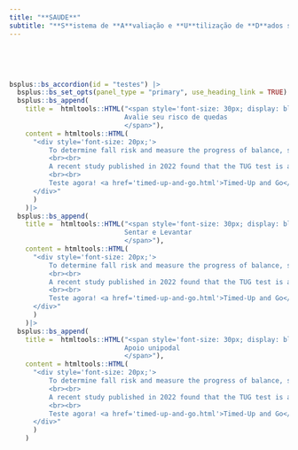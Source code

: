 ```yaml
---
title: "**SAUDE**"
subtitle: "**S**istema de **A**valiação e **U**tilização de **D**ados sobre **E**nvelhecimento"
---
```


<br>

<br>

```r
bsplus::bs_accordion(id = "testes") |>
  bsplus::bs_set_opts(panel_type = "primary", use_heading_link = TRUE) |>
  bsplus::bs_append(
    title =  htmltools::HTML("<span style='font-size: 30px; display: block; text-align: center; padding: 10px 30px 10px 30px;'>
                             Avalie seu risco de quedas
                             </span>"),
    content = htmltools::HTML(
      "<div style='font-size: 20px;'>
          To determine fall risk and measure the progress of balance, sit to stand and walking. Simple screening test that is a sensitive and specific measure of probability for falls among older adults.
          <br><br>
          A recent study published in 2022 found that the TUG test is a strong mortality predictor, displacing other established risk factors such as chronic diseases in geriatric populations of low and middle income countries. 
          <br><br>
          Teste agora! <a href='timed-up-and-go.html'>Timed-Up and Go</a>
      </div>"
      )
    )|>
  bsplus::bs_append(
    title =  htmltools::HTML("<span style='font-size: 30px; display: block; text-align: center; padding: 10px 30px 10px 30px;'>
                             Sentar e Levantar
                             </span>"),
    content = htmltools::HTML(
      "<div style='font-size: 20px;'>
          To determine fall risk and measure the progress of balance, sit to stand and walking. Simple screening test that is a sensitive and specific measure of probability for falls among older adults.
          <br><br>
          A recent study published in 2022 found that the TUG test is a strong mortality predictor, displacing other established risk factors such as chronic diseases in geriatric populations of low and middle income countries. 
          <br><br>
          Teste agora! <a href='timed-up-and-go.html'>Timed-Up and Go</a>
      </div>"
      )
    )|>
  bsplus::bs_append(
    title =  htmltools::HTML("<span style='font-size: 30px; display: block; text-align: center; padding: 10px 30px 10px 30px;'>
                             Apoio unipodal
                             </span>"),
    content = htmltools::HTML(
      "<div style='font-size: 20px;'>
          To determine fall risk and measure the progress of balance, sit to stand and walking. Simple screening test that is a sensitive and specific measure of probability for falls among older adults.
          <br><br>
          A recent study published in 2022 found that the TUG test is a strong mortality predictor, displacing other established risk factors such as chronic diseases in geriatric populations of low and middle income countries. 
          <br><br>
          Teste agora! <a href='timed-up-and-go.html'>Timed-Up and Go</a>
      </div>"
      )
    )
```
